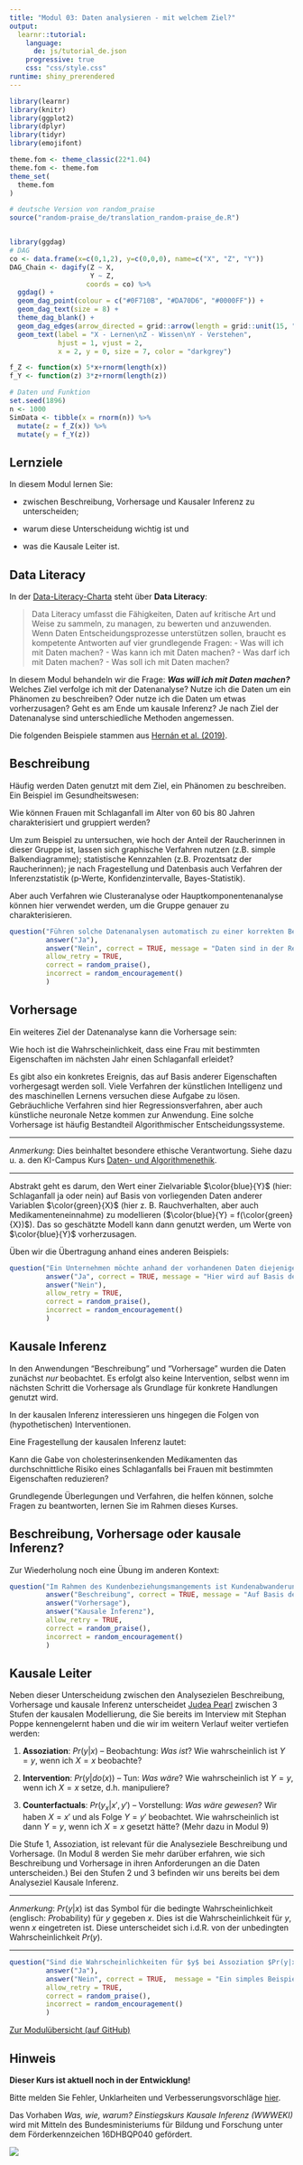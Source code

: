 ```yaml
---
title: "Modul 03: Daten analysieren - mit welchem Ziel?"
output: 
  learnr::tutorial:
    language: 
      de: js/tutorial_de.json
    progressive: true
    css: "css/style.css"
runtime: shiny_prerendered
---
```


```r
library(learnr)
library(knitr)
library(ggplot2)
library(dplyr)
library(tidyr)
library(emojifont)

theme.fom <- theme_classic(22*1.04)
theme.fom <- theme.fom
theme_set(
  theme.fom  
)

# deutsche Version von random_praise
source("random-praise_de/translation_random-praise_de.R")


library(ggdag)
# DAG
co <- data.frame(x=c(0,1,2), y=c(0,0,0), name=c("X", "Z", "Y"))
DAG_Chain <- dagify(Z ~ X,
                    Y ~ Z,
                   coords = co) %>% 
  ggdag() + 
  geom_dag_point(colour = c("#0F710B", "#DA70D6", "#0000FF")) + 
  geom_dag_text(size = 8) +
  theme_dag_blank() +
  geom_dag_edges(arrow_directed = grid::arrow(length = grid::unit(15, "pt"), type = "closed")) +
  geom_text(label = "X - Lernen\nZ - Wissen\nY - Verstehen", 
            hjust = 1, vjust = 2,
            x = 2, y = 0, size = 7, color = "darkgrey") 

f_Z <- function(x) 5*x+rnorm(length(x))
f_Y <- function(z) 3*z+rnorm(length(z))

# Daten und Funktion
set.seed(1896)
n <- 1000
SimData <- tibble(x = rnorm(n)) %>%
  mutate(z = f_Z(x)) %>%
  mutate(y = f_Y(z))
```

## Lernziele

In diesem Modul lernen Sie:

- zwischen Beschreibung, Vorhersage und Kausaler Inferenz zu unterscheiden;

- warum diese Unterscheidung wichtig ist und

- was die Kausale Leiter ist.

## Data Literacy

In der [Data-Literacy-Charta](https://www.stifterverband.org/charta-data-literacy) steht über **Data Literacy**:

> Data Literacy umfasst die Fähigkeiten, Daten auf kritische Art und Weise zu sammeln, zu managen, zu bewerten und anzuwenden. Wenn Daten Entscheidungsprozesse unterstützen sollen, braucht es kompetente Antworten auf vier grundlegende Fragen:
- Was will ich mit Daten machen? 
- Was kann ich mit Daten machen? 
- Was darf ich mit Daten machen? 
- Was soll ich mit Daten machen?

In diesem Modul behandeln wir die Frage: ***Was will ich mit Daten machen?*** Welches Ziel verfolge ich mit der Datenanalyse? Nutze ich die Daten um ein Phänomen zu beschreiben? Oder nutze ich die Daten um etwas vorherzusagen? Geht es am Ende um kausale Inferenz? Je nach Ziel der Datenanalyse sind unterschiedliche Methoden angemessen.

Die folgenden Beispiele stammen aus [Hernán et al. (2019)](https://doi.org/10.1080/09332480.2019.1579578).

## Beschreibung

Häufig werden Daten genutzt mit dem Ziel, ein Phänomen zu beschreiben. Ein Beispiel im Gesundheitswesen:

:::{.box}
Wie können Frauen mit Schlaganfall im Alter von 60 bis 80 Jahren charakterisiert und gruppiert werden?
:::

Um zum Beispiel zu untersuchen, wie hoch der Anteil der Raucherinnen in dieser Gruppe ist, lassen sich graphische Verfahren nutzen (z.B. simple Balkendiagramme); statistische Kennzahlen (z.B. Prozentsatz der Raucherinnen); je nach Fragestellung und Datenbasis auch Verfahren der Inferenzstatistik (p&#8209;Werte, Konfidenzintervalle, Bayes-Statistik). 

Aber auch Verfahren wie Clusteranalyse oder Hauptkomponentenanalyse können hier verwendet werden, um die Gruppe genauer zu charakterisieren. 

```r
question("Führen solche Datenanalysen automatisch zu einer korrekten Beschreibungen des zu untersuchenden Phänomens?",
         answer("Ja"),
         answer("Nein", correct = TRUE, message = "Daten sind in der Regel nur ein Teil der komplexen und dynamischen Realität. Beispielsweise könnten die Daten mit Messfehler behaftet sein, wenn beispielsweise das Rauchverhalten in der Vergangenheit nicht korrekt erinnert oder berichtet wird. Auch nicht-repräsentative Stichproben können ein Problem sein, wenn zum Beispiel gerade gesundheitsbewusste Frauen eher an Erhebungen teilnehmen. Weiterhin können fehlende Werte zu verzerrte Ergebnissen führen, wenn beispielsweise bestimmte Frauen auf einige der Fragen die Antwort verweigern. Auch bei der reinen Beschreibung können also Daten in die Irre führen, und wir müssen uns Gedanken darüber machen, wie die Daten entstanden sind. Mehr dazu lernen Sie in Modul 6 im Interview mit Richard McElreath."),
         allow_retry = TRUE,
         correct = random_praise(),
         incorrect = random_encouragement()
         )
```

## Vorhersage

Ein weiteres Ziel der Datenanalyse kann die Vorhersage sein:

:::{.box}
Wie hoch ist die Wahrscheinlichkeit, dass eine Frau mit bestimmten Eigenschaften im nächsten Jahr einen Schlaganfall erleidet?
:::

Es gibt also ein konkretes Ereignis, das auf Basis anderer Eigenschaften vorhergesagt werden soll. 
Viele Verfahren der künstlichen Intelligenz und des maschinellen Lernens versuchen diese Aufgabe zu lösen. 
Gebräuchliche Verfahren sind hier Regressionsverfahren, aber auch künstliche neuronale Netze kommen zur Anwendung. 
Eine solche Vorhersage ist häufig Bestandteil Algorithmischer Entscheidungssysteme.

***

*Anmerkung*: Dies beinhaltet besondere ethische Verantwortung. Siehe dazu u. a. den KI-Campus Kurs [Daten- und Algorithmenethik](https://ki-campus.org/courses/daethik2020).

***

Abstrakt geht es darum, den Wert einer Zielvariable $\color{blue}{Y}$ (hier: Schlaganfall ja oder nein) auf Basis von vorliegenden Daten anderer Variablen $\color{green}{X}$ (hier z. B. Rauchverhalten, aber auch Medikamenteneinnahme) zu modellieren ($\color{blue}{Y} = f(\color{green}{X})$).
Das so geschätzte Modell kann dann genutzt werden, um Werte von $\color{blue}{Y}$ vorherzusagen.

Üben wir die Übertragung anhand eines anderen Beispiels:

```r
question("Ein Unternehmen möchte anhand der vorhandenen Daten diejenigen Kund:innen ermitteln, von denen es vermutet, dass diese sich für ein neues Angebot des Unternehmens interessieren. Handelt es sich hier um eine Datenanwendung mit dem Ziel der Vorhersage?",
         answer("Ja", correct = TRUE, message = "Hier wird auf Basis der im Unternehmen vorhandenen Information über den Kunden (*bestimmte Eigenschaften*) eine Wahrscheinlichkeit ermittelt, dass die Kundin das Produkt erwirbt. Kund:innen mit einer hohen Wahrscheinlichkeit können dann z. B. angeschrieben werden."),
         answer("Nein"),
         allow_retry = TRUE,
         correct = random_praise(),
         incorrect = random_encouragement()
         )
```

## Kausale Inferenz

In den Anwendungen "Beschreibung" und "Vorhersage" wurden die Daten zunächst *nur* beobachtet. 
Es erfolgt also  keine Intervention, selbst wenn im nächsten Schritt die Vorhersage als Grundlage für konkrete Handlungen genutzt wird.

In der kausalen Inferenz interessieren uns hingegen die Folgen von (hypothetischen) Interventionen.

Eine Fragestellung der kausalen Inferenz lautet:

:::{.box}
Kann die Gabe von cholesterinsenkenden Medikamenten das durchschnittliche Risiko eines Schlaganfalls bei Frauen mit bestimmten Eigenschaften reduzieren?
:::

Grundlegende Überlegungen und Verfahren, die helfen können, solche Fragen zu beantworten, lernen Sie im Rahmen dieses Kurses.


## Beschreibung, Vorhersage oder kausale Inferenz?

Zur Wiederholung noch eine Übung im anderen Kontext:

```r
question("Im Rahmen des Kundenbeziehungsmangements ist Kundenabwanderung ein wichtiges Thema. Was ist das Ziel der Datenanwendung bei der Fragestellung: *Welche Kund:innen hatten in der Vergangenheit eine hohe Abwanderungsrate?*",
         answer("Beschreibung", correct = TRUE, message = "Auf Basis der vorhandenen Daten werden die abgewanderten Kund:innen beschrieben. Beispiel siehe [Bojinov et al. (2020)](https://hdsr.mitpress.mit.edu/pub/wjhth9tr/release/1)"),
         answer("Vorhersage"),
         answer("Kausale Inferenz"),
         allow_retry = TRUE,
         correct = random_praise(),
         incorrect = random_encouragement()
         )
```

## Kausale Leiter

Neben dieser Unterscheidung zwischen den Analysezielen Beschreibung, Vorhersage und kausale Inferenz unterscheidet [Judea Pearl](https://doi.org/10.1145/3241036) zwischen 3 Stufen der kausalen Modellierung, die Sie bereits im Interview mit Stephan Poppe kennengelernt haben und die wir im weitern Verlauf weiter vertiefen werden:

1.  **Assoziation**: $Pr(y|x)$ &ndash; Beobachtung: *Was ist*? Wie wahrscheinlich ist $Y=y$, wenn ich $X=x$ beobachte? 

2.  **Intervention**: $Pr(y|do(x))$ &ndash; Tun: *Was wäre*? Wie wahrscheinlich ist $Y=y$, wenn ich $X=x$ setze, d.h. manipuliere?

3.  **Counterfactuals**: $Pr(y_x|x',y')$ &ndash; Vorstellung: *Was wäre gewesen*? Wir haben $X=x'$ und als Folge $Y=y'$ beobachtet. Wie wahrscheinlich ist dann $Y=y$, wenn ich $X=x$ gesetzt hätte? (Mehr dazu in Modul 9)


Die Stufe 1, Assoziation, ist relevant für die Analyseziele Beschreibung und Vorhersage.
(In Modul 8 werden Sie mehr darüber erfahren, wie sich Beschreibung und Vorhersage in ihren Anforderungen an die Daten unterscheiden.)
Bei den Stufen 2 und 3 befinden wir uns bereits bei dem Analyseziel Kausale Inferenz.

***

*Anmerkung*: $Pr(y|x)$ ist das Symbol für die bedingte Wahrscheinlichkeit (englisch: *Pr*obability) für $y$ gegeben $x$. Dies ist die Wahrscheinlichkeit für $y$, wenn $x$ eingetreten ist. 
Diese unterscheidet sich i.d.R. von der unbedingten Wahrscheinlichkeit $Pr(y)$.

***

```r
question("Sind die Wahrscheinlichkeiten für $y$ bei Assoziation $Pr(y|x)$ und Intervention $Pr(y|do(x))$ immer identisch?",
         answer("Ja"),         
         answer("Nein", correct = TRUE,  message = "Ein simples Beispiel: Die Wahrscheinlichkeit, dass jemand gesund ist ($y$), der eine Schwimmbrille hat ($x$), ist relativ hoch (Assoziation, z.B. 70% der Schwimmbrillenbesitzer*innen sind gesund). Aber eine Intervention, bei der wir Personen Schwimmbrillen schenken (Intervention, $do(x)$), würde nicht dazu führen, dass 70% der Personen gesund sind. Lied dazu: [Monty Harper: Correlation Does Not Imply Causation](https://www.causeweb.org/cause/resources/fun/songs/correlation-does-not-imply-causation)"),
         allow_retry = TRUE,
         correct = random_praise(),
         incorrect = random_encouragement()
         )
```

<a href="https://github.com/luebby/WWWEKI?tab=readme-ov-file#modul%C3%BCbersicht" class="btn btn-primary">Zur Modulübersicht (auf GitHub)</a>

## Hinweis

<red> **Dieser Kurs ist aktuell noch in der Entwicklung!** </red>

Bitte melden Sie Fehler, Unklarheiten und Verbesserungsvorschläge [hier](https://github.com/luebby/WWWEKI/issues).

Das Vorhaben *Was, wie, warum? Einstiegskurs Kausale Inferenz (WWWEKI)* wird mit Mitteln des Bundesministeriums für Bildung und Forschung unter dem Förderkennzeichen 16DHBQP040 gefördert.


![](images/csm_Logo-BMBF.jpg)
